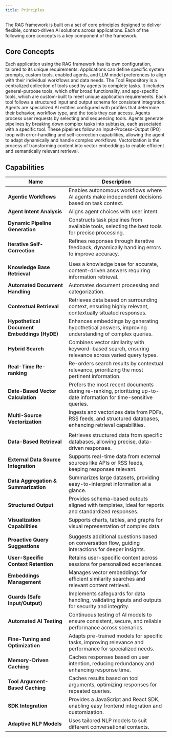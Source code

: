 ```yaml
---
title: Principles
---
```


The RAG framework is built on a set of core principles designed to deliver flexible, context-driven AI solutions across applications. Each of the following core concepts is a key component of the framework.

## Core Concepts

<Card title="Applications" href="/concept/applications">
  Each application using the RAG framework has its own configuration, tailored
  to its unique requirements. Applications can define specific system prompts,
  custom tools, enabled agents, and LLM model preferences to align with their
  individual workflows and data needs.
</Card>
<Card title="Tool Repository" href="/concept/tool-repository">
  The Tool Repository is a centralized collection of tools used by agents to
  complete tasks. It includes general-purpose tools, which offer broad
  functionality, and app-specific tools, which are custom-built to meet unique
  application requirements. Each tool follows a structured input and output
  schema for consistent integration.
</Card>
<Card title="Agents" href="/concept/agents">
  Agents are specialized AI entities configured with profiles that determine
  their behavior, workflow type, and the tools they can access. Agents process
  user requests by selecting and sequencing tools.
</Card>
<Card title="Dynamically Generated Pipelines" href="/concept/pipelines">
  Agents generate pipelines by breaking down complex tasks into subtasks, each
  associated with a specific tool. These pipelines follow an
  Input-Process-Output (IPO) loop with error-handling and self-correction
  capabilities, allowing the agent to adapt dynamically and handle complex
  workflows.
</Card>
<Card title="Vectorization" href="/concept/vectorization">
  Vectorization is the process of transforming content into vector embeddings to
  enable efficient and semantically relevant retrieval.
</Card>

## Capabilities
| Name                       | Description                                                                                                   |
|----------------------------------|---------------------------------------------------------------------------------------------------------------|
| **Agentic Workflows**            | Enables autonomous workflows where AI agents make independent decisions based on task context.                |
| **Agent Intent Analysis**        | Aligns agent choices with user intent.                           |
| **Dynamic Pipeline Generation**  | Constructs task pipelines from available tools, selecting the best tools for precise processing.              |
| **Iterative Self-Correction**    | Refines responses through iterative feedback, dynamically handling errors to improve accuracy.    
|                                  |
|**Knowledge Base Retrieval**     | Uses a knowledge base for accurate, content-driven answers requiring information retrieval.                  |
| **Automated Document Handling**  | Automates document processing and categorization.                  |
| **Contextual Retrieval**         | Retrieves data based on surrounding context, ensuring highly relevant, contextually situated responses.       |
| **Hypothetical Document Embeddings (HyDE)** | Enhances embeddings by generating hypothetical answers, improving understanding of complex queries. |
| **Hybrid Search**                | Combines vector similarity with keyword-based search, ensuring relevance across varied query types.           |
| **Real-Time Re-ranking**         | Re-orders search results by contextual relevance, prioritizing the most pertinent information.                |
| **Date-Based Vector Calculation** | Prefers the most recent documents during re-ranking, prioritizing up-to-date information for time-sensitive queries. |
| **Multi-Source Vectorization**   | Ingests and vectorizes data from PDFs, RSS feeds, and structured databases, enhancing retrieval capabilities. |
|                                  |
| **Data-Based Retrieval**         | Retrieves structured data from specific databases, allowing precise, data-driven responses.                  |
| **External Data Source Integration** | Supports real-time data from external sources like APIs or RSS feeds, keeping responses relevant.               |
| **Data Aggregation & Summarization** | Summarizes large datasets, providing easy-to-interpret information at a glance.                       |
| **Structured Output**            | Provides schema-based outputs aligned with templates, ideal for reports and standardized responses.           |
| **Visualization Capabilities**   | Supports charts, tables, and graphs for visual representation of complex data.                               |
|                                  |
| **Proactive Query Suggestions**  | Suggests additional questions based on conversation flow, guiding interactions for deeper insights.           |
| **User-Specific Context Retention** | Retains user-specific context across sessions for personalized experiences.                              |
| **Embeddings Management**        | Manages vector embeddings for efficient similarity searches and relevant content retrieval.                  |
| **Guards (Safe Input/Output)**   | Implements safeguards for data handling, validating inputs and outputs for security and integrity.           |
| **Automated AI Testing**         | Continuous testing of AI models to ensure consistent, secure, and reliable performance across scenarios.     |
| **Fine-Tuning and Optimization** | Adapts pre-trained models for specific tasks, improving relevance and performance for specialized needs.      |
| **Memory-Driven Caching**        | Caches responses based on user intention, reducing redundancy and enhancing response time.                   |
| **Tool Argument-Based Caching**  | Caches results based on tool arguments, optimizing responses for repeated queries.                           |
| **SDK Integration**              | Provides a JavaScript and React SDK, enabling easy frontend integration and customization.   
| **Adaptive NLP Models**          | Uses tailored NLP models to suit different conversational contexts.                                          |